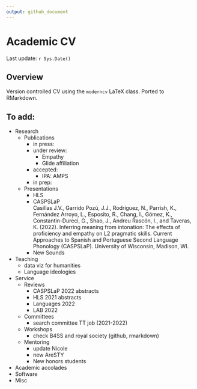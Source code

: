 ```yaml
---
output: github_document
---
```


# Academic CV

Last update: `r Sys.Date()`

## Overview

Version controlled CV using the `moderncv` LaTeX class. Ported to RMarkdown. 

## To add:

- Research
  - Publications
    - in press: 
    - under review: 
      - Empathy
      - Glide affiliation
    - accepted: 
      - IPA: AMPS
    - in prep: 
  - Presentations
    - HLS
    - CASPSLaP  
    Casillas J.V., Garrido Pozú, J.J., Rodríguez, N., Parrish, K., Fernández Arroyo, L., Esposito, R., Chang, I., Gómez, K., Constantin-Dureci, G., Shao, J., Andreu Rascón, I., and Taveras, K. (2022). Inferring meaning from intonation: The effects of proficiency and empathy on L2 pragmatic skills. Current Approaches to Spanish and Portuguese Second Language Phonology (CASPSLaP). University of Wisconsin, Madison, WI.
    - New Sounds
- Teaching
  - data viz for humanities
  - Language ideologies
- Service
  - Reviews
    - CASPSLaP 2022 abstracts
    - HLS 2021 abstracts
    - Languages 2022
    - LAB 2022
  - Committees
    - search committee TT job (2021-2022)
  - Workshops
    - check B4SS and royal society (github, rmarkdown)
  - Mentoring
    - update Nicole
    - new AreSTY
    - New honors students
- Academic accolades
- Software
- Misc
